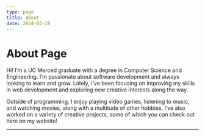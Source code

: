 ```yaml
---
type: page
title: About
date: 2024-03-19
---
```



# About Page

Hi! I’m a UC Merced graduate with a degree in Computer Science and Engineering.
I’m passionate about software development and always looking to learn and grow.
Lately, I’ve been focusing on improving my skills in web development and exploring new creative interests along the way.

Outside of programming, I enjoy playing video games, listening to music, and watching movies, along with a multitude of other hobbies.
I’ve also worked on a variety of creative projects, some of which you can check out here on my website!

---

<LastFmText />
